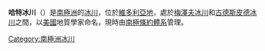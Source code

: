 {{coord|77|31|S|162|26|E|source:GNIS|display=title}}

'''哈特冰川'''（{{lang-en|Hart Glacier}}）是[[南極洲|南極洲]]的[[冰川|冰川]]，位於[[維多利亞地|維多利亞地]]，處於[[梅澤夫冰川|梅澤夫冰川]]和[[古德斯皮德冰川|古德斯皮德冰川]]之間，以[[美國|美國]]地質學家命名，現時由[[南極條約體系|南極條約體系]]管理。

{{DEFAULTSORT:Hart Glacier}}
[[Category:南極洲冰川|Category:南極洲冰川]]


{{McMurdoDryValleys-geo-stub}}